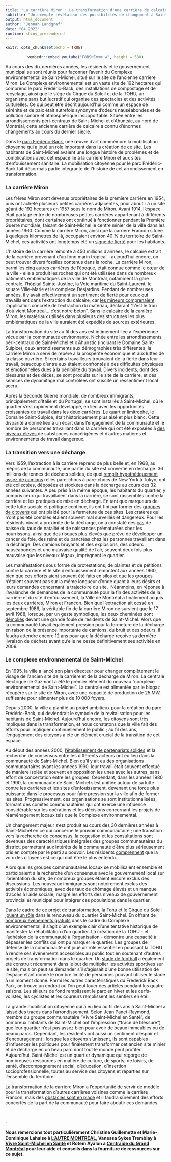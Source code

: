 ```yaml
---
title: "La carrière Miron : La transformation d'une carrière de calcaire industrielle en un complexe environnemental florissant "
subtitle: "Un exemple révélateur des possibilités de changement à Saint-Michel"  
output: html_document
author: "Jennah Landgraf"
date: "04.2022"
runtime: shiny_prerendered
---
```


```r
knitr::opts_chunk$set(echo = TRUE)
```

<center>
```r
vembedr::embed_youtube("F8BSNEmxm_w", height = 500)
```
</center>

<p>Au cours des dix derni&egrave;res ann&eacute;es, les r&eacute;sidents et le gouvernement municipal se sont r&eacute;unis pour fa&ccedil;onner l'avenir du Complexe environnemental de Saint-Michel, situ&eacute; sur le site de l'ancienne carri&egrave;re Miron. Le Complexe environnemental est un vaste site de 192 hectares qui comprend le parc Frédéric-Back, des installations de compostage et de recyclage, ainsi que le si&egrave;ge du Cirque du Soleil et de la TOHU, un organisme sans but lucratif qui organise des spectacles et des activit&eacute;s culturelles. Ce qui peut &ecirc;tre d&eacute;crit aujourd'hui comme un espace de s&eacute;r&eacute;nit&eacute; et de paix &eacute;tait autrefois synonyme d'odeurs naus&eacute;abondes et de pollution sonore et atmosph&eacute;rique insupportable. Situ&eacute;e entre les arrondissements p&eacute;ri-centraux de Saint-Michel et d'Ahuntsic, au nord de Montr&eacute;al, cette ancienne carri&egrave;re de calcaire a connu d'&eacute;normes changements au cours du dernier si&egrave;cle.&nbsp;</p>
<p>Dans le <a href="https://montreal.ca/articles/le-parc-frederic-back-une-metamorphose-unique-18997">parc Frederic-Back</a>, une œuvre d’art comm&eacute;more la mobilisation citoyenne qui a joué un role important dans la création de ce site. Les habitants de Saint-Michel avaient une longue histoire de probl&egrave;mes et de complications avec cet espace li&eacute; &agrave; la carri&egrave;re Miron et aux sites d'enfouissement sanitaire. La mobilisation citoyenne pour le parc Fr&eacute;d&eacute;ric-Back fait d&eacute;sormais partie int&eacute;grante de l'histoire de cet arrondissement en transformation.&nbsp;</p>
### La carri&egrave;re Miron
<p>Les fr&egrave;res Miron sont devenus propri&eacute;taires de la premi&egrave;re carri&egrave;re en 1954, puis ont achet&eacute; plusieurs petites carri&egrave;res adjacentes, pour aboutir &agrave; un site g&eacute;ant de 192 hectares en 1957 sous le nom de Miron. Avant 1914, l'espace &eacute;tait partag&eacute; entre de nombreuses petites carri&egrave;res appartenant &agrave; diff&eacute;rents propri&eacute;taires, dont certaines ont continu&eacute; &agrave; fonctionner pendant la Premi&egrave;re Guerre mondiale, faisant de Saint-Michel le centre minier de la ville dans les ann&eacute;es 1960. Comme la carri&egrave;re Miron, ainsi que la carri&egrave;re Francon situ&eacute;e &agrave; quelques kilom&egrave;tres de l&agrave;, occupaient environ 40 % du territoire de Saint-Michel, ces activit&eacute;s ont longtemps &eacute;t&eacute; un <a href="https://vdocuments.pub/la-petite-histoire-de-saint-michel.html">signe de fiert&eacute;</a> pour les habitants.</p>
<p>L'histoire de la carri&egrave;re remonte &agrave; 450 millions d'ann&eacute;es, le calcaire extrait de la carri&egrave;re provenant d'un fond marin tropical - aujourd'hui encore, on peut trouver divers fossiles contenus dans la roche. La carri&egrave;re Miron, parmi les cinq autres carri&egrave;res de l'&eacute;poque, &eacute;tait connue comme le c&oelig;ur de la ville - elle a produit les roches qui ont &eacute;t&eacute; utilis&eacute;es dans de nombreux b&acirc;timents embl&eacute;matiques de la ville de Montr&eacute;al, notamment la gare centrale, l'h&ocirc;pital Sainte-Justine, la Voie maritime du Saint-Laurent, le square Ville-Marie et le complexe Desjardins. Pendant de nombreuses ann&eacute;es, il y avait effectivement un sentiment de fiert&eacute; pour ceux qui travaillaient dans l'extraction du calcaire, car <a href="https://www.arrondissement.com/eng/tout-get-document/u1224-legendary-quarries-saint-michel">les mineurs comprenaient</a> l'application concr&egrave;te de l'extraction du mat&eacute;riau, d&eacute;clarant "c'est le trou d'o&ugrave; vient Montr&eacute;al... c'est notre b&eacute;ton". Sans le calcaire de la carri&egrave;re Miron, les mat&eacute;riaux utilis&eacute;s dans plusieurs des structures les plus embl&eacute;matiques de la ville auraient &eacute;t&eacute; exp&eacute;di&eacute;s de sources ext&eacute;rieures.</p>
<p>La transformation du site au fil des ans est intimement li&eacute;e &agrave; l'exp&eacute;rience v&eacute;cue par la communaut&eacute; environnante. Nich&eacute;e entre les arrondissements p&eacute;ri-centraux de Saint-Michel et d'Ahunstic (incluant le Domaine Saint-Sulpice), deux arrondissements aux d&eacute;mographies tr&egrave;s diff&eacute;rentes, la carri&egrave;re Miron a servi de rep&egrave;re &agrave; la prosp&eacute;rit&eacute; &eacute;conomique et aux luttes de la classe ouvri&egrave;re. Si certains travailleurs trouvaient de la fiert&eacute; dans leur travail, beaucoup d'entre eux &eacute;taient confront&eacute;s &agrave; des difficult&eacute;s physiques et &eacute;motionnelles dues &agrave; la p&eacute;nibilit&eacute; du travail. Divers incidents, dont des blessures et des d&eacute;c&egrave;s, se sont produits sur le site de la carri&egrave;re, et des s&eacute;ances de dynamitage mal contr&ocirc;l&eacute;es ont suscit&eacute; un ressentiment local accru.</p>
<p>Apr&egrave;s la Seconde Guerre mondiale, de nombreux immigrants, principalement d'Italie et du Portugal, se sont install&eacute;s &agrave; Saint-Michel, o&ugrave; le quartier s'est rapidement d&eacute;velopp&eacute;, en lien avec les opportunit&eacute;s croissantes de travail dans les deux carri&egrave;res. Le quartier limitrophe, le Domaine Saint-Sulpice, &eacute;tait historiquement plus ais&eacute; et plus blanc. Cette disparité a donné lieu à un écart dans l'engagement de la communauté et le nombre de personnes travaillant dans la carrière qui ont été exposées à <a href="https://papyrus.bib.umontreal.ca/xmlui/handle/1866/23757">des niveaux élevés </a> de substances cancérigènes et d'autres matières et environnements de travail dangereux.</p>
### La transition vers une d&eacute;charge
<p>Vers 1959, l'extraction &agrave; la carri&egrave;re reprend de plus belle et, en 1968, au m&eacute;pris de la communaut&eacute;, une partie du site est convertie en d&eacute;charge. 36 millions de tonnes de d&eacute;chets solides, de quoi <a href="https://mitpress.universitypressscholarship.com/view/10.7551/mitpress/9780262034951.001.0001/upso-9780262034951-chapter-003">remplir hypoth&eacute;tiquement assez de camions</a> reli&eacute;s pare-chocs &agrave; pare-chocs de New York &agrave; Tokyo, ont &eacute;t&eacute; collect&eacute;es, d&eacute;pos&eacute;es et stock&eacute;es dans la d&eacute;charge au cours des 32 ann&eacute;es suivantes. &Agrave; peu pr&egrave;s &agrave; la m&ecirc;me &eacute;poque, les habitants du quartier, y compris ceux qui travaillaient dans la carri&egrave;re, se sont rassembl&eacute;s contre la carri&egrave;re et les pratiques de mise en d&eacute;charge. En tant que marqueurs de cette lutte sociale et politique continue, ils ont fini par former des <a href="https://www.vivre-saint-michel.org/">groupes de citoyens</a> qui ont plaid&eacute; pour la fermeture de ces sites. Les crat&egrave;res qui n'ont pas &eacute;t&eacute; combl&eacute;s &eacute;taient souvent mal surveill&eacute;s et dangereux. Pour les r&eacute;sidents vivant &agrave; proximit&eacute; de la d&eacute;charge, on a constat&eacute; des <a href="https://mural.maynoothuniversity.ie/5057/1/Aoife_Catriona_Drumm_20140620142635.pdf">cas</a> de baisse du taux de natalit&eacute; et de naissances pr&eacute;matur&eacute;es chez les nourrissons, ainsi que des risques plus &eacute;lev&eacute;s que pr&eacute;vu de d&eacute;velopper un cancer du foie, des reins et du pancr&eacute;as chez les personnes travaillant dans la d&eacute;charge. Des camions bruyants et des explosions, des odeurs naus&eacute;abondes et une mauvaise qualit&eacute; de l'air, souvent deux fois plus mauvaise que les niveaux l&eacute;gaux, impr&egrave;gnent le quartier.</p>
<p>Les manifestations sous forme de protestations, de plaintes et de p&eacute;titions contre la carri&egrave;re et le site d'enfouissement remontent aux ann&eacute;es 1960, bien que ces efforts aient souvent &eacute;t&eacute; faits en silos et que les groupes n'&eacute;taient souvent pas sur la m&ecirc;me longueur d'onde quant &agrave; leurs d&eacute;sirs et leurs demandes concernant la trajectoire du site.&nbsp; N&eacute;anmoins, en r&eacute;ponse &agrave; l'avalanche de demandes de la communaut&eacute; pour la fin des activit&eacute;s de la carri&egrave;re et du site d'enfouissement, la Ville de Montr&eacute;al a finalement acquis les deux carri&egrave;res, Miron et Francon. Bien que l'extraction ait cess&eacute; en septembre 1986, la v&eacute;ritable fin de la carri&egrave;re Miron ne survient que le 17 avril 1988, lorsque, par un geste symbolique, les deux chemin&eacute;es sont <a href="https://numerique.banq.qc.ca/patrimoine/details/52327/1984845?docref=O68CZ3rUq3q-_yRZs7KCwg">d&eacute;molies</a> devant une grande foule de r&eacute;sidents de Saint-Michel. Alors que la communaut&eacute; faisait &eacute;galement pression pour la fermeture de la d&eacute;charge en raison de la pr&eacute;sence importante de camions, du bruit et des odeurs, il faudra attendre encore 12 ans pour que la d&eacute;charge re&ccedil;oive sa derni&egrave;re livraison de d&eacute;chets avant qu'elle ne cesse d&eacute;finitivement ses activit&eacute;s en 2009.&nbsp;</p>
### Le complexe environnemental de Saint-Michel
<p>En 1995, la ville a lanc&eacute; son plan directeur pour changer compl&egrave;tement le visage de l'ancien site de la carri&egrave;re et de la d&eacute;charge de Miron. La centrale &eacute;lectrique de Gazmont a &eacute;t&eacute; le premier &eacute;l&eacute;ment du nouveau "complexe environnemental de Saint-Michel". La centrale est aliment&eacute;e par le biogaz r&eacute;cup&eacute;r&eacute; sur le site de Miron, avec une capacit&eacute; de production de 25 MW, suffisante pour alimenter plus de 10 000 foyers.&nbsp;</p>
<p>Depuis 2000, la ville a planifi&eacute; un projet ambitieux pour la cr&eacute;ation du parc Fr&eacute;d&eacute;ric-Back, qui deviendrait le symbole de la revitalisation pour les habitants de Saint-Michel. Aujourd'hui encore, les citoyens sont tr&egrave;s impliqu&eacute;s dans la transformation, et nous constatons que la ville fait des efforts pour impliquer continuellement le public ; au fil des ans, l'engagement des citoyens a &eacute;t&eacute; un &eacute;l&eacute;ment crucial de la transition de cet espace.</p>
<p>Au d&eacute;but des ann&eacute;es 2000, <a href="https://www.jstor.org/stable/pdf/26195295.pdf">l'&eacute;tablissement de partenariats solides</a> et la recherche de consensus entre les diff&eacute;rents acteurs ont eu lieu dans la communaut&eacute; de Saint-Michel. Bien qu'il y ait eu des organisations communautaires avant les ann&eacute;es 1990, leur travail &eacute;tait souvent effectu&eacute; de mani&egrave;re isol&eacute;e et souvent en opposition les unes avec les autres, sans effort de concertation entre les groupes. Cependant, dans les ann&eacute;es 1980 et 1990, la communaut&eacute; de Saint-Michel s'est unifi&eacute;e autour de sa lutte contre les carri&egrave;res et les sites d'enfouissement, devenant une force plus puissante dans le processus pour faire pression sur la ville afin de fermer les sites. Progressivement, ces organisations se sont institutionnalis&eacute;es, formant des comit&eacute;s communautaires qui ont exercé une influence consid&eacute;rable sur les op&eacute;rations et les d&eacute;cisions concernant les projets de r&eacute;am&eacute;nagement locaux tels que le Complexe environnemental.&nbsp;</p>
<p>Un changement majeur s'est produit au cours des 30 derni&egrave;res ann&eacute;es &agrave; Saint-Michel en ce qui concerne le pouvoir communautaire ; une transition vers la recherche de consensus, la cogestion et les consultations sont devenues des caract&eacute;ristiques int&eacute;grales des groupes communautaires du district, permettant aux int&eacute;r&ecirc;ts de la communaut&eacute; d'&ecirc;tre plus s&eacute;rieusement pris en compte par le parti au pouvoir. Les r&eacute;sidents <a href="https://mtltimes.ca/montreal/st-michel-residents-demonstrate-over-cityaes-plans-for-francon-quarry/">comprennent</a> que la voix des citoyens est ce qui doit &ecirc;tre le plus entendu.</p>
<p>Alors que les groupes communautaires locaux se mobilisaient ensemble et participaient &agrave; la recherche d'un consensus avec le gouvernement local sur l'orientation du site, de nombreux groupes &eacute;taient encore exclus des discussions. Les nouveaux immigrants sont notoirement exclus des activit&eacute;s &eacute;conomiques, avec des taux de ch&ocirc;mage &eacute;lev&eacute;s et un manque d'acc&egrave;s &agrave; l'aide sociale, malgr&eacute; les efforts des niveaux de gouvernement provincial et municipal pour int&eacute;grer ces populations dans le quartier.</p>
<p>Dans le cadre de ce projet de transformation, la Tohu et le Cirque du Soleil <a href="https://books.google.ca/books?hl=en&amp;lr=&amp;id=UQPQnfKv5w0C&amp;oi=fnd&amp;pg=PA83&amp;dq=miron+limestone+quarry+montreal+resident+experience+community+&amp;ots=-roSwEQyQD&amp;sig=MINI_YbCqs-XIZOhuTlbSLWMXdc#v=onepage&amp;q&amp;f=false">jouent un r&ocirc;le</a> dans le renouveau du quartier Saint-Michel. En offrant de <a href="https://tohu.ca/en">nombreux &eacute;v&eacute;nements gratuits</a> dans le cadre du Complexe environnemental, il s'agit d'un exemple clair d'une tentative historique de manifester la r&eacute;habilitation d'un quartier. La cr&eacute;ation de la TOHU - et l'adh&eacute;sion de la communaut&eacute; &agrave; l'organisation - d&eacute;montre une capacit&eacute; &agrave; d&eacute;passer les conflits qui ont pu marquer le quartier. Les groupes de d&eacute;fense de la communaut&eacute; ont jou&eacute; un r&ocirc;le essentiel en poussant la TOHU &agrave; rendre ses &eacute;v&eacute;nements accessibles au public tout en soutenant d'autres projets de transformation dans le quartier. Un <a href="https://www.reminetwork.com/articles/a-look-at-montreals-new-soccer-stadium-design/">stade de football</a> a &eacute;galement &eacute;t&eacute; construit r&eacute;cemment dans le but de multiplier les activit&eacute;s sportives sur le site, mais on peut se demander s'il s'agissait d'une bonne utilisation de l'espace &eacute;tant donn&eacute; le nombre limit&eacute; de personnes pouvant utiliser le stade &agrave; un moment donn&eacute;. Parmi les autres caract&eacute;ristiques du Frederick Back Park, on trouve un endroit o&ugrave; l'on peut louer des articles pendant les quatre saisons. Les skieurs de fond remplissent le parc en hiver et les cerfs-volistes, les cyclistes et les coureurs remplissent les sentiers en &eacute;t&eacute;.&nbsp;</p>
<p>La grande mobilisation citoyenne qui a eu lieu au fil des ans &agrave; Saint-Michel a laiss&eacute; des traces dans l'arrondissement. Selon Jean Panet-Raymond, membre du groupe communautaire "Vivre Saint-Michel en Sant&eacute;", de nombreux habitants de Saint-Michel ont l'impression ("trace de blessure") que leur quartier n'est pas assez bien pour avoir de beaux immeubles ou de beaux parcs. Cependant, les r&eacute;sidents ont aussi un sentiment d'espoir et d'encouragement : lorsque les citoyens s'unissent, ils sont capables d'influencer les politiques pour finalement transformer cet ancien site minier et de d&eacute;charge en un beau parc dont tout le monde peut profiter. Aujourd'hui, Saint-Michel est un quartier dynamique qui regorge de nombreuses ressources en mati&egrave;re de culture, de sports, de loisirs, de sant&eacute;, d'accompagnement social, d'&eacute;ducation, d'insertion socioprofessionnelle, toutes au service des citoyens et r&eacute;parties sur l'ensemble du territoire.</p>
<p>La transformation de la carri&egrave;re Miron a l'opportunit&eacute; de servir de mod&egrave;le pour la transformation d'autres carri&egrave;res voisines comme la carri&egrave;re Francon, mais des <a href="https://mtltimes.ca/montreal/st-michel-residents-demonstrate-over-cityaes-plans-for-francon-quarry/">obstacles sont en place</a> et il faudra s&ucirc;rement des efforts concert&eacute;s de la part de la communaut&eacute; pour faire aboutir ces demandes.</p>
<p>&nbsp;</p>
<p>-&nbsp;</p>
<p><strong>Nous remercions tout particuli&egrave;rement Christine Guillemette et Marie-Dominique Lahaise &agrave; </strong><a href="http://www.autremontreal.com"><strong>L&rsquo;AUTRE MONTR&Eacute;AL</strong></a><strong>, Vanessa Sykes Tremblay &agrave; </strong><a href="https://www.vivre-saint-michel.org/"><strong>Vivre Saint-Michel en Sant&eacute;</strong></a><strong> et Rotem Ayalon &agrave; </strong><a href="https://www.centraide-mtl.org/"><strong>Centraide du Grand Montr&eacute;al</strong></a><strong> pour leur aide et conseils dans la fourniture de ressources sur ce sujet.&nbsp;</strong>&nbsp;</p>